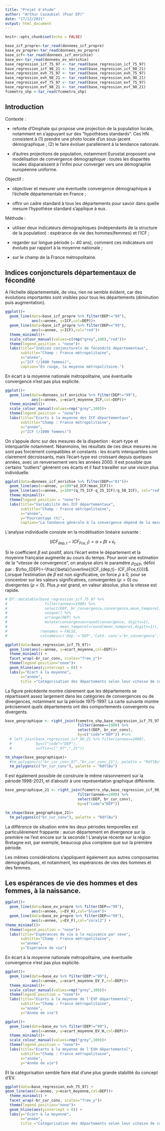 ```yaml
---
title: "Projet d'étude"
author: "Arthur Cazaubiel (Psar EP)"
date: "17/12/2021"
output: html_document
---
```


```r
knitr::opts_chunk$set(echo = FALSE)
```

```r
base_icf_propre<-tar_read(donnees_icf_propre)
base_ev_propre<-tar_read(donnees_ev_propre)
base_icf<-tar_read(donnees_icf_enrichie)
base_ev<-tar_read(donnees_ev_enrichie)
base_regression_icf_75_97 <- tar_read(base_regression_icf_75_97)
base_regression_icf_98_21 <- tar_read(base_regression_icf_98_21)
base_regression_evh_75_97 <- tar_read(base_regression_evh_75_97)
base_regression_evh_98_21 <- tar_read(base_regression_evh_98_21)
base_regression_evf_75_97 <- tar_read(base_regression_evf_75_97)
base_regression_evf_98_21 <- tar_read(base_regression_evf_98_21)
fcemetro_shp <-tar_read(fcemetro_shp)
```

## Introduction

Contexte :

* refonte d'Omphale qui propose une projection de la population locale, notamment en s'appuyant sur des "hypothèses standards". Ces HN consistent à (1) prendre une photo locale d'un sous-jacent démographique ; (2) le faire évoluer parallément à la tendance nationale.

* d'autres projections de population, notamment Eurostat proposent une modélisation de convergence démographique : toutes les disparités locales disparaissent à l'infini pour converger vers une démographie européenne uniforme.

Objectif : 

* objectiver et mesurer une éventuelle convergence démographique à l'échelle départementale en France ;

* offrir un cadre standard à tous les départements pour savoir dans quelle mesure l'hypothèse standard s'applique à eux.

Méthode :

* utiliser deux indicateurs démographiques (indépendants de la structure de la population) : espérance de vie des hommes(femmes)  et l'ICF ;

* regarder sur longue période (~ 40 ans), comment ces indicateurs ont évolués par rapport à la moyenne nationale ;

* sur le champ de la France métropolitaine.


## Indices conjoncturels départementaux de fécondité

A l'échelle départementale, de visu, rien ne semble évident, car des évolutions  importantes sont visibles pour tous les départements (diminution puis augmentation).

```r
ggplot()+
  geom_line(data=base_icf_propre %>% filter(DEP!="99"),
            aes(x=annee, y=ICF,col=DEP))+
  geom_line(data=base_icf_propre %>% filter(DEP=="99"),
            aes(x=annee, y=ICF),col="red")+
  theme_minimal()+
  scale_colour_manual(values=c(rep("grey",100),"red"))+
  theme(legend.position = "none")+
  labs(title="Indices conjoncturels de fécondité départementaux",
       subtitle="Champ : France métropolitaine",
       x="année",
       y="ICF (/1000 femmes)",
       caption="En rouge, la moyenne métropolitaine.")

```


En écart à la moyenne nationale métropolitaine, une éventuelle convergence n'est pas plus explicite.

```r
ggplot()+
  geom_line(data=donnees_icf_enrichie %>% filter(DEP!="99"),
            aes(x=annee, y=ecart_moyenne_ICF,col=DEP))+
  theme_minimal()+
  scale_colour_manual(values=rep("grey",100))+
  theme(legend.position = "none")+
  labs(title="Ecarts à la moyenne des ICF départementaux",
       subtitle="Champ : France métropolitaine",
       x="année",
       y="ICF (/1000 femmes)")
```

On s'appuie donc sur des mesures de la dispertion : écart-type et interquartile notamment. Néanmoins, les résultats de ces deux mesures ne sont pas forcément compatibles et constants : les écarts interquartiles sont clairement décroissants, mais l'écart-type est croissant depuis quelques années, avec un renversement vers les années 2000. Il est possible que certains "outliers" génèrent ces écarts et il faut travailler sur une vision plus individuelle.


```r
ggplot(data=donnees_icf_enrichie %>% filter(DEP=="01"))+
  geom_line(aes(x=annee, y=100*sd_ICF/mean_ICF))+
  geom_line(aes(x=annee, y=100*(q_75_ICF-q_25_ICF)/q_50_ICF), col="red")+
  theme_minimal()+
  theme(legend.position = "none")+
  labs(title="Variabilité des ICF départementaux",
       subtitle="Champ : France métropolitaine",
       x="année",
       y="Pourcentage (%)",
       caption="La tendance générale à la convergence dépend de la mesure.\nCoeff de variation en noir, et différence interquartile /médiane en rouge.")
```

L'analyse individuelle consiste en la modélisation linéaire suivante :

$$(ICF_{dep,t}- ICF_{Fce,t})= \alpha + \beta t +\epsilon_t $$

Si le coefficient $\beta$ est positif, alors l'écart entre le département et la moyenne française augmente au cours du temps. Pour avoir une estimation de la "vitesse de convergence", on analyse alors le paramètre $\rho_{DEP}$, défini par : $\rho_{DEP}=-\frac{\beta}{\overline{(ICF_{dep,t}- ICF_{Fce,t}})}$. Lorsque l'estimation de $\beta$ est non significative, on force $\rho$ à $0$, pour se concentrer sur les valeurs significatives, convergentes ($\rho >0$) ou divergentes ($\rho <0$). Plus $\rho$ est grand, en valeur absolue, plus la vitesse est rapide.

```r
# DT::datatable(base_regression_icf_75_97 %>%
#                 filter(annee==1980) %>%
#                 select(DEP, br_convergence,convergence,mean_temporel) %>%
#                 unique() %>%
#                 arrange(DEP) %>%
#                 mutate(convergence=round(convergence, digits=1),
#                        mean_temporel=round(mean_temporel,digits=1)),
#               rownames = FALSE,
#               colnames=c('Dép.'='DEP','Caté. conv'='br_convergence','rho'='convergence','ecart_moyen'='mean_temporel'))

ggplot(data=base_regression_icf_75_97)+
  geom_line(aes(x=annee, y=ecart_moyenne,col=DEP))+
  theme_minimal() +
  facet_wrap(~br_cur_conv, scales="free_y")+
  theme(legend.position="none")+
  geom_hline(aes(yintercept = 0)) +
  labs(y="Ecart à la moyenne",
       x="année",
       title ="Catégorisation des départements selon leur vitesse de convergence.")


```

La figure précédente montre clairement que les départements se répartissent assez largement dans les catégories de convergences ou de divergences, notamment sur la période 1975-1997. La carte suivante montre précisement quels départements ont des comportements convergents ou divergents.

```r

base_geographique <- right_join(fcemetro_shp,base_regression_icf_75_97 %>%
                                 filter(annee==1980) %>%
                                 select(DEP, br_cur_conv),
                                 by=c("code"="DEP")) #%>%
  # left_join(base_regression_icf_98_21 %>% filter(annee==2000),
  #           by=c("code"="DEP"), 
  #           suffix=c("_97","_21"))

tm_shape(base_geographique)+
  #tm_polygons(c("br_cur_conv_97","br_cur_conv_21"), palette = "RdYlBu")
  tm_polygons(c("br_cur_conv"), palette = "RdYlBu")
```

Il est également possible de construire le même raisonnement sur la période 1998-2021, et d'aboutir à une représentation graphique différente.

```r

base_geographique_21 <- right_join(fcemetro_shp,base_regression_icf_98_21 %>%
                                 filter(annee==2000) %>%
                                 select(DEP, br_cur_conv),
                                 by=c("code"="DEP"))

tm_shape(base_geographique_21)+
  tm_polygons(c("br_cur_conv"), palette = "RdYlBu")
```

La différence de situation entre les deux périodes temporelles est particulièrement frappante : aucun département en divergence sur la première ne l'est encore sur la seconde ! L'analyse récente sur la région Bretagne est, par exemple, beaucoup plus complexe que sur la première période.

Les mêmes considérations s'appliquent également aux autres composantes démographiques, et notamment, les espérances de vies des hommes et des femmes.

## Les espérances de vie des hommes et des femmes, à la naissance.

```r
ggplot()+
  geom_line(data=base_ev_propre %>% filter(DEP=="99"),
            aes(x=annee, y=EV_H),col="blue4")+
  geom_line(data=base_ev_propre %>% filter(DEP=="99"),
            aes(x=annee, y=EV_F),col="coral2") +
theme_minimal()+
  theme(legend.position = "none")+
  labs(title="Espérances de vie à la naissance par sexe",
       subtitle="Champ : France métropolitaine",
       x="année",
       y="Espérance de vie")

```


En écart à la moyenne nationale métropolitaine, une éventuelle convergence n'est pas plus explicite.

```r
ggplot()+
  geom_line(data=base_ev %>% filter(DEP!="99"),
            aes(x=annee, y=ecart_moyenne_EV_F,col=DEP))+
  theme_minimal()+
  scale_colour_manual(values=rep("grey",100))+
  theme(legend.position = "none")+
  labs(title="Ecarts à la moyenne de l'EVF départemental",
       subtitle="Champ : France métropolitaine",
       x="année",
       y="Année de vie")

ggplot()+
  geom_line(data=base_ev %>% filter(DEP!="99"),
            aes(x=annee, y=ecart_moyenne_EV_H,col=DEP))+
  theme_minimal()+
  scale_colour_manual(values=rep("grey",100))+
  theme(legend.position = "none")+
  labs(title="Ecarts à la moyenne de l'EVH départemental",
       subtitle="Champ : France métropolitaine",
       x="année",
       y="Année de vie")
```

Et la catégorisation semble faire état d'une plus grande stabilité du concept d'EV.

```r
ggplot(data=base_regression_evh_75_97) +
geom_line(aes(x=annee, y=ecart_moyenne,col=DEP))+
  theme_minimal() +
  facet_wrap(~br_cur_conv, scales="free_y")+
  theme(legend.position="none")+
  geom_hline(aes(yintercept = 0)) +
  labs(y="Ecart à la moyenne",
       x="année",
       title ="Catégorisation des départements selon leur vitesse de convergence.")
```


